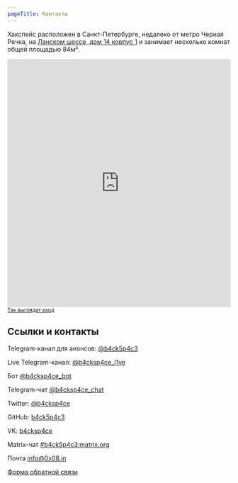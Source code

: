 ```yaml
---
pageTitle: Контакты
---
```


Хакспейс расположен в Санкт-Петербурге, недалеко от метро Черная Речка, на [Ланском шоссе, дом 14 корпус 1](https://yandex.ru/maps/org/bekspeys/29206101690/) и занимает несколько комнат общей площадью 84м².

<iframe src="https://yandex.ru/map-widget/v1/?z=12&ol=biz&oid=29206101690" width="100%" height="560" frameborder="0"></iframe>
<sub><a href='http://0x08.in/img/map.jpg' target='blank'>Так выглядит вход</a></sub>


## Ссылки и контакты

Telegram-канал для анонсов: [@b4ck5p4c3](tg://resolve/?domain=b4ck5p4c3)

Live Telegram-канал: [@b4cksp4ce_l1ve](tg://resolve/?domain=b4cksp4ce_l1ve)

Бот [@b4cksp4ce_bot](tg://resolve/?domain=b4cksp4ce_bot)

Telegram-чат [@b4cksp4ce_chat](tg://resolve/?domain=b4cksp4ce_chat)

Twitter: [@b4cksp4ce](https://twitter.com/b4cksp4ce)

GitHub: [b4ck5p4c3](https://github.com/b4ck5p4c3)

VK: [b4cksp4ce](https://vk.com/b4cksp4ce)

Matrix-чат [#b4ck5p4c3:matrix.org](https://matrix.to/#/#b4ck5p4c3:matrix.org)

Почта [info@0x08.in](mailto:info@0x08.in)

[Форма обратной связи](https://docs.google.com/forms/d/e/1FAIpQLSeNVJzCU2b7vwXdRap9acLUVR4xbUCTNjxjuXREiQcWEPdADQ/formResponse) 

